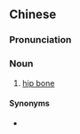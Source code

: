 {{also|髋骨}}
==Chinese==
{{zh-forms|s=髋骨}}

===Pronunciation===
{{zh-pron
|m=kuāngǔ
|c=fun1 gwat1
|cat=n
}}

===Noun===
{{zh-noun}}

# [[hip bone]]

====Synonyms====
* {{zh-l|胯骨}}